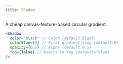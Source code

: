 ```yaml
---
title: Shadow
---
```


A cheap canvas-texture-based circular gradient.

```jsx
<Shadow
  color="black" // Color (default:black)
  colorStop={0} // First gradient-stop (default:0)
  opacity={0.5} // Alpha (default:0.5)
  fog={false} // Reacts to fog (default=false)
/>
```

<StoryBook lib="drei" id="misc-shadow--shadow-st" />
